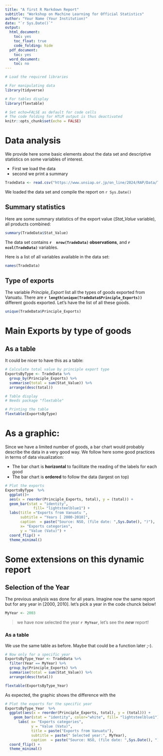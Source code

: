 ```yaml
---
title: "A first R Markdown Report"
subtitle: "Workshop on Machine Learning for Official Statistics"
author: "Your Name (Your Institution)"
date: "`r Sys.Date()`"
output:
  html_document:
    toc: yes
    toc_float: true
    code_folding: hide
  pdf_document:
    toc: yes
  word_document:
    toc: no
---
```




```r
# Load the required libraries

# For manipulating data
library(tidyverse)

# For tables display
library(flextable)

```


```r
# Set echo=FALSE as default for code cells
# The code folding for HTLM output is thus deactivated
knitr::opts_chunk$set(echo = FALSE)

```


# Data analysis
We provide here some basic elements about the data set and descriptive statistics on some variables of interest.  

* First we load the data
* second we print a summary

```r
TradeData <- read.csv("https://www.unsiap.or.jp/on_line/2024/RAP/Data/TradeData.csv")
```

We loaded the data set and compile the  report on `r Sys.Date()`

## Summary statistics
Here are some summary statistics of the export value (*Stat_Value* variable), all products combined:

```r
summary(TradeData$Stat_Value)
```

The data set contains   **`r  nrow(TradeData)`  observations**, and  **`r  ncol(TradeData)`** variables.

Here is a list of all variables available in the data set: 

```r
names(TradeData)
```

## Type of exports

The variable *Principle_Export* list all the types of goods exported from Vanuatu. There are **`r length(unique(TradeData$Principle_Exports))`** different goods exported. Let's have the list of all these goods. 

```r
unique(TradeData$Principle_Exports)

```

# Main Exports by type of goods

## As a table
It could be nicer to have this as a table:

```r
# Calculate total value by principle export type
ExportsByType <- TradeData %>%
  group_by(Principle_Exports) %>%
  summarise(total = sum(Stat_Value)) %>%
  arrange(desc(total))

```



```r
# Table display
# Needs package "flextable"

# Printing the table
flextable(ExportsByType)
```

# As a graphic: 

Since we have a limited number of goods, a bar chart would probably describe the data in a very good way. We follow here some good practices in terms of data visualization: 

- The bar chart is **horizontal** to facilitate the reading of the labels for each good
- The bar chart is **ordered** to follow the data (largest on top)

```r
# Plot the exports
ExportsByType  %>%
  ggplot()+
  aes(x = reorder(Principle_Exports, total), y = (total)) +
  geom_bar(stat = "identity", 
             fill= "lightsteelblue1") +
  labs(title ="Exports from Vanuatu ", 
       subtitle = "Years [ 2000-2010]", 
       caption  = paste("Source: NSO, (file date: ",Sys.Date(), ")"), 
       x= "Exports categories",
       y = "Value (Vatu)") +
  coord_flip() +
  theme_minimal()

```

# Some extensions on this dynamic report

##  Selection of the Year

The previous analysis was done for all years. Imagine now the same report but for any year in [2000, 2010]. let's pick a year in the code chunck below! 

```r
MyYear <- 2003
```

> we have now selected the year **`r MyYear`**, let's see the ***new*** report!

### As a table

We use the same table as before. Maybe that could be a function later ;-).

```r
# Now only for a specific year
ExportsByType_Year <- TradeData %>%
  filter(Year == MyYear) %>%
  group_by(Principle_Exports) %>%
  summarise(total = sum(Stat_Value)) %>%
  arrange(desc(total))

```


```r
flextable(ExportsByType_Year)
```


As expected, the graphic shows the difference with the 

```r
# Plot the exports for the specific year
ExportsByType_Year  %>%
  ggplot(aes(x = reorder(Principle_Exports, total), y = (total))) +  
    geom_bar(stat = "identity", color="white", fill= "lightsteelblue1") +
      labs( x= "Exports categories", 
            y = "Value (Vatu)", 
            title = paste("Exports from Vanuatu"),
            subtitle = paste(" Selected year:", MyYear), 
            caption  = paste("Source: NSO, (file date: ",Sys.Date(), ")"), ) +
  coord_flip() +
  theme_minimal()

```





